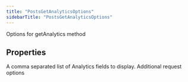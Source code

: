 ```yaml
---
title: "PostsGetAnalyticsOptions"
sidebarTitle: "PostsGetAnalyticsOptions"
---
```


Options for getAnalytics method

## Properties

<ParamField name="analyticsfields" type="string[]">
A comma separated list of Analytics fields to display.

</ParamField>

<ParamField name="requestOptions" type="RequestOptions">
Additional request options

</ParamField>
